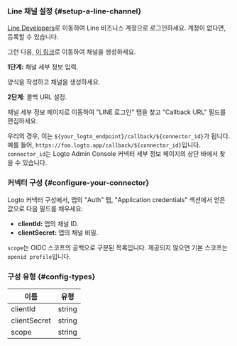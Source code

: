 ### Line 채널 설정 \{#setup-a-line-channel}

[Line Developers](https://developers.line.biz/console/)로 이동하여 Line 비즈니스 계정으로 로그인하세요. 계정이 없다면, 등록할 수 있습니다.

그런 다음, [이 링크](https://developers.line.biz/console/register/line-login/provider/)로 이동하여 채널을 생성하세요.

**1단계:** 채널 세부 정보 입력.

양식을 작성하고 채널을 생성하세요.

**2단계:** 콜백 URL 설정.

채널 세부 정보 페이지로 이동하여 "LINE 로그인" 탭을 찾고 "Callback URL" 필드를 편집하세요.

우리의 경우, 이는 `${your_logto_endpoint}/callback/${connector_id}`가 됩니다. 예를 들어, `https://foo.logto.app/callback/${connector_id}`입니다. `connector_id`는 Logto Admin Console 커넥터 세부 정보 페이지의 상단 바에서 찾을 수 있습니다.

### 커넥터 구성 \{#configure-your-connector}

Logto 커넥터 구성에서, 앱의 "Auth" 탭, "Application credentials" 섹션에서 얻은 값으로 다음 필드를 채우세요:

- **clientId:** 앱의 채널 ID.
- **clientSecret:** 앱의 채널 비밀.

`scope`는 OIDC 스코프의 공백으로 구분된 목록입니다. 제공되지 않으면 기본 스코프는 `openid profile`입니다.

### 구성 유형 \{#config-types}

| 이름         | 유형   |
| ------------ | ------ |
| clientId     | string |
| clientSecret | string |
| scope        | string |
